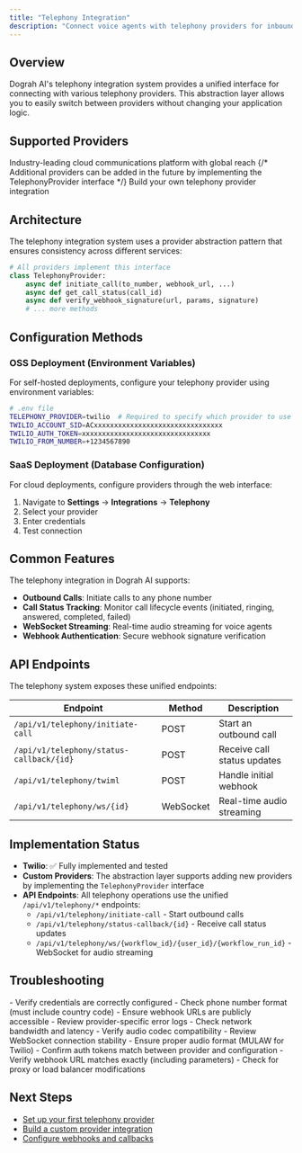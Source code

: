 ```yaml
---
title: "Telephony Integration"
description: "Connect voice agents with telephony providers for inbound and outbound calls"
---
```


## Overview

Dograh AI's telephony integration system provides a unified interface for connecting with various telephony providers. This abstraction layer allows you to easily switch between providers without changing your application logic.

## Supported Providers

<CardGroup cols={2}>
  <Card title="Twilio" href="/integrations/telephony/twilio">
    Industry-leading cloud communications platform with global reach
  </Card>
  {/* Additional providers can be added in the future by implementing the TelephonyProvider interface */}
  <Card title="Custom Provider" href="/integrations/telephony/custom">
    Build your own telephony provider integration
  </Card>
</CardGroup>

## Architecture

The telephony integration system uses a provider abstraction pattern that ensures consistency across different services:

```python
# All providers implement this interface
class TelephonyProvider:
    async def initiate_call(to_number, webhook_url, ...)
    async def get_call_status(call_id)
    async def verify_webhook_signature(url, params, signature)
    # ... more methods
```

## Configuration Methods

### OSS Deployment (Environment Variables)

For self-hosted deployments, configure your telephony provider using environment variables:

```bash
# .env file
TELEPHONY_PROVIDER=twilio  # Required to specify which provider to use
TWILIO_ACCOUNT_SID=ACxxxxxxxxxxxxxxxxxxxxxxxxxxxxxxxx
TWILIO_AUTH_TOKEN=xxxxxxxxxxxxxxxxxxxxxxxxxxxxxxxx
TWILIO_FROM_NUMBER=+1234567890
```

### SaaS Deployment (Database Configuration)

For cloud deployments, configure providers through the web interface:

1. Navigate to **Settings** → **Integrations** → **Telephony**
2. Select your provider
3. Enter credentials
4. Test connection

## Common Features

The telephony integration in Dograh AI supports:

- **Outbound Calls**: Initiate calls to any phone number
- **Call Status Tracking**: Monitor call lifecycle events (initiated, ringing, answered, completed, failed)
- **WebSocket Streaming**: Real-time audio streaming for voice agents
- **Webhook Authentication**: Secure webhook signature verification

## API Endpoints

The telephony system exposes these unified endpoints:

| Endpoint | Method | Description |
|----------|---------|-------------|
| `/api/v1/telephony/initiate-call` | POST | Start an outbound call |
| `/api/v1/telephony/status-callback/{id}` | POST | Receive call status updates |
| `/api/v1/telephony/twiml` | POST | Handle initial webhook |
| `/api/v1/telephony/ws/{id}` | WebSocket | Real-time audio streaming |

## Implementation Status

- **Twilio**: ✅ Fully implemented and tested
- **Custom Providers**: The abstraction layer supports adding new providers by implementing the `TelephonyProvider` interface
- **API Endpoints**: All telephony operations use the unified `/api/v1/telephony/*` endpoints:
  - `/api/v1/telephony/initiate-call` - Start outbound calls
  - `/api/v1/telephony/status-callback/{id}` - Receive call status updates
  - `/api/v1/telephony/ws/{workflow_id}/{user_id}/{workflow_run_id}` - WebSocket for audio streaming

## Troubleshooting

<AccordionGroup>
  <Accordion title="Calls not connecting">
    - Verify credentials are correctly configured
    - Check phone number format (must include country code)
    - Ensure webhook URLs are publicly accessible
    - Review provider-specific error logs
  </Accordion>
  
  <Accordion title="Audio quality issues">
    - Check network bandwidth and latency
    - Verify audio codec compatibility
    - Review WebSocket connection stability
    - Ensure proper audio format (MULAW for Twilio)
  </Accordion>
  
  <Accordion title="Webhook signature validation failing">
    - Confirm auth tokens match between provider and configuration
    - Verify webhook URL matches exactly (including parameters)
    - Check for proxy or load balancer modifications
  </Accordion>
</AccordionGroup>

## Next Steps

- [Set up your first telephony provider](/integrations/telephony/twilio)
- [Build a custom provider integration](/integrations/telephony/custom)
- [Configure webhooks and callbacks](/integrations/telephony/webhooks)